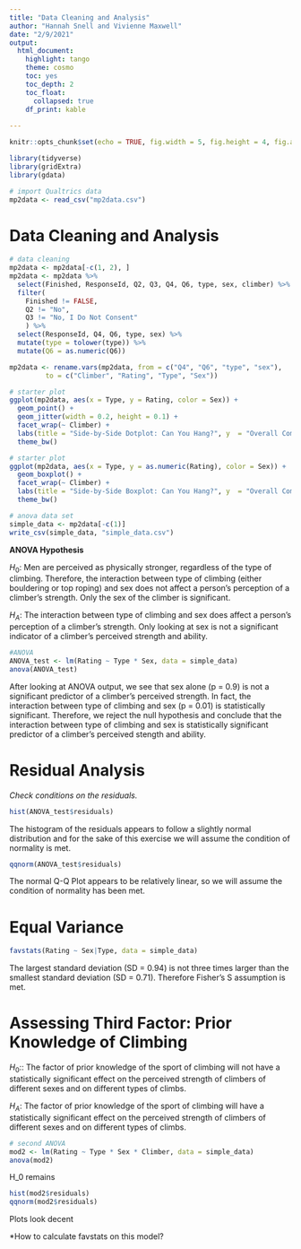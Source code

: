 ```yaml
---
title: "Data Cleaning and Analysis"
author: "Hannah Snell and Vivienne Maxwell"
date: "2/9/2021"
output: 
  html_document:
    highlight: tango
    theme: cosmo
    toc: yes
    toc_depth: 2
    toc_float:
      collapsed: true
    df_print: kable
    
---
```


```r
knitr::opts_chunk$set(echo = TRUE, fig.width = 5, fig.height = 4, fig.align = 'center')

library(tidyverse)
library(gridExtra)
library(gdata)

# import Qualtrics data 
mp2data <- read_csv("mp2data.csv")
```

# Data Cleaning and Analysis

```r
# data cleaning 
mp2data <- mp2data[-c(1, 2), ]
mp2data <- mp2data %>% 
  select(Finished, ResponseId, Q2, Q3, Q4, Q6, type, sex, climber) %>% 
  filter( 
    Finished != FALSE, 
    Q2 != "No",
    Q3 != "No, I Do Not Consent" 
    ) %>% 
  select(ResponseId, Q4, Q6, type, sex) %>% 
  mutate(type = tolower(type)) %>% 
  mutate(Q6 = as.numeric(Q6))

mp2data <- rename.vars(mp2data, from = c("Q4", "Q6", "type", "sex"),
         to = c("Climber", "Rating", "Type", "Sex"))
```

```r
# starter plot
ggplot(mp2data, aes(x = Type, y = Rating, color = Sex)) +
  geom_point() + 
  geom_jitter(width = 0.2, height = 0.1) +
  facet_wrap(~ Climber) +
  labs(title = "Side-by-Side Dotplot: Can You Hang?", y  = "Overall Competency Rating of Climber") + 
  theme_bw()
```

```r
# starter plot
ggplot(mp2data, aes(x = Type, y = as.numeric(Rating), color = Sex)) +
  geom_boxplot() + 
  facet_wrap(~ Climber) +
  labs(title = "Side-by-Side Boxplot: Can You Hang?", y  = "Overall Competency Rating of Climber") + 
  theme_bw()
```

```r
# anova data set
simple_data <- mp2data[-c(1)]
write_csv(simple_data, "simple_data.csv")
```

**ANOVA Hypothesis** 

$H_0:$ Men are perceived as physically stronger, regardless of the type of climbing. Therefore, the interaction between type of climbing (either bouldering or top roping) and sex does not affect a person's perception of a climber's strength. Only the sex of the climber is significant. 

$H_A:$ The interaction between type of climbing and sex does affect a person's perception of a climber's strength. Only looking at sex is not a significant indicator of a climber's perceived strength and ability.

```r
#ANOVA
ANOVA_test <- lm(Rating ~ Type * Sex, data = simple_data)
anova(ANOVA_test)
```

After looking at ANOVA output, we see that sex alone (p = 0.9) is not a significant predictor of a climber's perceived strength. In fact, the interaction between type of climbing and sex (p = 0.01) is statistically significant. Therefore, we reject the null hypothesis and conclude that the interaction between type of climbing and sex is statistically significant predictor of a climber's perceived stength and ability. 

# Residual Analysis 

_Check conditions on the residuals._

```r
hist(ANOVA_test$residuals)
```
The histogram of the residuals appears to follow a slightly normal distribution and for the sake of this exercise we will assume the condition of normality is met. 

```r
qqnorm(ANOVA_test$residuals)
```
The normal Q-Q Plot appears to be relatively linear, so we will assume the condition of normality has been met. 


# Equal Variance

```r
favstats(Rating ~ Sex|Type, data = simple_data)
```

The largest standard deviation (SD = 0.94) is not three times larger than the smallest standard deviation (SD = 0.71). Therefore Fisher's S assumption is met. 

# Assessing Third Factor: Prior Knowledge of Climbing

$H_0:$: The factor of prior knowledge of the sport of climbing will not have a statistically significant effect on the perceived strength of climbers of different sexes and on different types of climbs.  

$H_A:$ The factor of prior knowledge of the sport of climbing will have a statistically significant effect on the perceived strength of climbers of different sexes and on different types of climbs.  

```r
# second ANOVA 
mod2 <- lm(Rating ~ Type * Sex * Climber, data = simple_data)
anova(mod2)
```

H_0 remains

```r
hist(mod2$residuals)
qqnorm(mod2$residuals)
```

Plots look decent

*How to calculate favstats on this model? 
